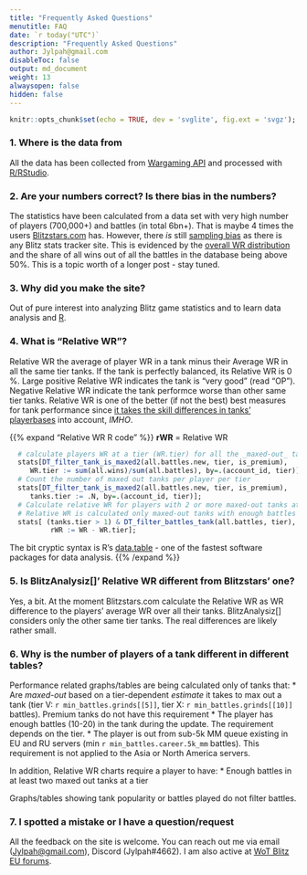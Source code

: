 ```yaml
---
title: "Frequently Asked Questions"
menutitle: FAQ
date: `r today("UTC")`
description: "Frequently Asked Questions"
author: Jylpah@gmail.com
disableToc: false
output: md_document
weight: 13
alwaysopen: false
hidden: false
---
```


```r
knitr::opts_chunk$set(echo = TRUE, dev = 'svglite', fig.ext = 'svgz');
```

### 1. Where is the data from

All the data has been collected from [Wargaming API](https://developers.wargaming.net/reference/) and processed with [R/RStudio](https://rstudio.com/).

### 2. Are your numbers correct? Is there bias in the numbers? 

The statistics have been calculated from a data set with very high number of players (700,000+) and battles (in total 6bn+). That is maybe 4 times the users [Blitzstars.com](https://Blitzstars.com) has. However, there _is_ still [sampling bias](https://en.wikipedia.org/wiki/Sampling_bias) as there is any Blitz stats tracker site. This is evidenced by the [overall WR distribution](/update/`r update.latest`/#player-wr-dist) and the share of all wins out of all the battles in the database being above 50%. This is a topic worth of a longer post - stay tuned. 

### 3. Why did you make the site?

Out of pure interest into analyzing Blitz game statistics and to learn data analysis and [R](https://rstudio.com/). 

### 4. What is "Relative WR"?

Relative WR the average of player WR in a tank minus their Average WR in all the same tier tanks. If the tank is perfectly balanced, its Relative WR is 0 %. Large positive Relative WR indicates the tank is "very good" (read "OP"). Negative Relative WR indicate the tank performce worse than other same tier tanks. Relative WR is one of the better (if not the best) best measures for tank performance since [it takes the skill differences in tanks' playerbases](/blog/2020-06-08_measuring_tank_performance/#tanks-have-different-playerbases) into account, _IMHO_.

{{% expand "Relative WR R code" %}}
**rWR** = Relative WR

````r
  # calculate players WR at a tier (WR.tier) for all the _maxed-out_ tanks
  stats[DT_filter_tank_is_maxed2(all.battles.new, tier, is_premium), 
     WR.tier := sum(all.wins)/sum(all.battles), by=.(account_id, tier)];
  # Count the number of maxed out tanks per player per tier
  stats[DT_filter_tank_is_maxed2(all.battles.new, tier, is_premium),
     tanks.tier := .N, by=.(account_id, tier)];
  # Calculate relative WR for players with 2 or more maxed-out tanks at the tier. 
  # Relative WR is calculated only maxed-out tanks with enough battles during the update 
  stats[ (tanks.tier > 1) & DT_filter_battles_tank(all.battles, tier), 
          rWR := WR - WR.tier];
````

The bit cryptic syntax is R's [data.table](https://cran.r-project.org/web/packages/data.table/vignettes/datatable-intro.html) - one of the fastest software packages for data analysis.
{{% /expand %}}


### 5. Is BlitzAnalysiz[]' Relative WR different from Blitzstars' one? 

Yes, a bit. At the moment Blitzstars.com calculate the Relative WR as WR difference to the players' average WR over all their tanks. BlitzAnalysiz[] considers only the other same tier tanks. The real differences are likely rather small.  

### 6. Why is the number of players of a tank different in different tables? 

Performance related graphs/tables are being calculated only of tanks that:
* Are _maxed-out_ based on a tier-dependent _estimate_ it takes to max out a tank (tier V: `r min_battles.grinds[[5]]`, tier X: `r min_battles.grinds[[10]]` battles). Premium tanks do not have this requirement
* The player has enough battles (10-20) in the tank during the update. The requirement depends on the tier. 
* The player is out from sub-5k MM queue existing in EU and RU servers (min `r min_battles.career.5k_mm` battles). This requirement is not applied to the Asia or North America servers. 

In addition, Relative WR charts require a player to have:
* Enough battles in at least two maxed out tanks at a tier

Graphs/tables showing tank popularity or battles played do not filter battles. 

### 7. I spotted a mistake or I have a question/request

All the feedback on the site is welcome. You can reach out me via email ([Jylpah@gmail.com](mailto:jylpah@gmail.com)), Discord (Jylpah#4662). I am also active at [WoT Blitz EU forums](http://forum.wotblitz.eu/index.php?/forum/19-gameplay/).
